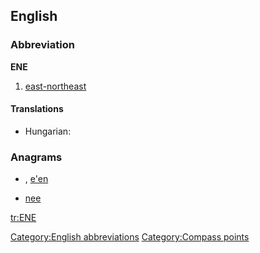 {{also|ene|-ene}}
==English==

===Abbreviation===
'''ENE'''

# [[east-northeast]]

====Translations====
{{trans-top|east-northeast}}
* Hungarian: {{t-|hu|KÉK}}
{{trans-mid}}
{{trans-bottom}}

===Anagrams===
* {{alphagram|[[een#English|een]]}} , [[e'en#English|e'en]]
* [[nee#English|nee]]


[[Category:English abbreviations]]
[[Category:Compass points]]

[[tr:ENE]]